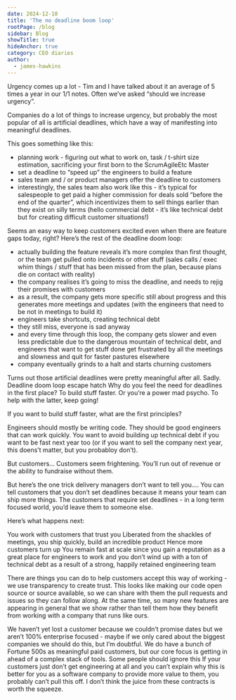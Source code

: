 ```yaml
---
date: 2024-12-10
title: 'The no deadline boom loop'
rootPage: /blog
sidebar: Blog
showTitle: true
hideAnchor: true
category: CEO diaries
author:
  - james-hawkins
---
```


Urgency comes up a lot - Tim and I have talked about it an average of 5 times a year in our 1/1 notes. Often we’ve asked “should we increase urgency”.

Companies do a lot of things to increase urgency, but probably the most popular of all is artificial deadlines, which have a way of manifesting into meaningful deadlines.

This goes something like this:

* planning work - figuring out what to work on, task / t-shirt size estimation, sacrificing your first born to the ScrumAgileEtc Master
* set a deadline to “speed up” the engineers to build a feature
* sales team and / or product managers offer the deadline to customers
* interestingly, the sales team also work like this - it’s typical for salespeople to get paid a higher commission for deals sold “before the end of the quarter”, which incentivizes them to sell things earlier than they exist on silly terms (hello commercial debt - it’s like technical debt but for creating difficult customer situations!)

Seems an easy way to keep customers excited even when there are feature gaps today, right? Here’s the rest of the deadline doom loop:

* actually building the feature reveals it’s more complex than first thought, or the team get pulled onto incidents or other stuff (sales calls / exec whim things / stuff that has been missed from the plan, because plans die on contact with reality)
* the company realises it’s going to miss the deadline, and needs to rejig their promises with customers 
* as a result, the company gets more specific still about progress and this generates more meetings and updates (with the engineers that need to be not in meetings to build it)
* engineers take shortcuts, creating technical debt
* they still miss, everyone is sad anyway
* and every time through this loop, the company gets slower and even less predictable due to the dangerous mountain of technical debt, and engineers that want to get stuff done get frustrated by all the meetings and slowness and quit for faster pastures elsewhere
* company eventually grinds to a halt and starts churning customers

Turns out those artificial deadlines were pretty meaningful after all. Sadly.
Deadline doom loop escape hatch
Why do you feel the need for deadlines in the first place? To build stuff faster. Or you’re a power mad psycho. To help with the latter, keep going!

If you want to build stuff faster, what are the first principles?

Engineers should mostly be writing code. They should be good engineers that can work quickly. You want to avoid building up technical debt if you want to be fast next year too (or if you want to sell the company next year, this doens’t matter, but you probabloy don’t).

But customers…
Customers seem frightening. You’ll run out of revenue or the ability to fundraise without them.

But here’s the one trick delivery managers don’t want to tell you…. You can tell customers that you don’t set deadlines because it means your team can ship more things. The customers that require set deadlines - in a long term focused world, you’d leave them to someone else.

Here’s what happens next:


You work with customers that trust you
Liberated from the shackles of meetings, you ship quickly, build an incredible product
Hence more customers turn up
You remain fast at scale since you gain a reputation as a great place for engineers to work and you don’t wind up with a ton of technical debt as a result of a strong, happily retained engineering team

There are things you can do to help customers accept this way of working - we use transparency to create trust. This looks like making our code open source or source available, so we can share with them the pull requests and issues so they can follow along. At the same time, so many new features are appearing in general that we show rather than tell them how they benefit from working with a company that runs like ours.

We haven’t yet lost a customer because we couldn’t promise dates but we aren’t 100% enterprise focused - maybe if we only cared about the biggest companies we should do this, but I’m doubtful. We do have a bunch of Fortune 500s as meaningful paid customers, but our core focus is getting in ahead of a complex stack of tools.
Some people should ignore this
If your customers just don’t get engineering at all and you can’t explain why this is better for you as a software company to provide more value to them, you probably can’t pull this off. I don’t think the juice from these contracts is worth the squeeze.
